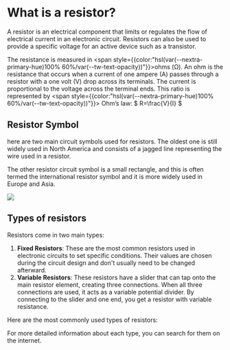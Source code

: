 
# What is a resistor?

A resistor is an electrical component that limits or regulates the flow of electrical current in an electronic circuit. Resistors can also be used to provide a specific voltage for an active device such as a transistor.

The resistance is measured in <span style={{color:"hsl(var(--nextra-primary-hue)100% 60%/var(--tw-text-opacity))"}}>ohms (Ω)</span>. An ohm is the resistance that occurs when a current of one ampere (A) passes through a resistor with a one volt (V) drop across its terminals. The current is proportional to the voltage across the terminal ends. This ratio is represented by <span style={{color:"hsl(var(--nextra-primary-hue)100% 60%/var(--tw-text-opacity))"}}> Ohm’s law: $ R=\frac{V}{I} $ </span>

## Resistor Symbol

here are two main circuit symbols used for resistors. The oldest one is still widely used in North America and consists of a jagged line representing the wire used in a resistor.

The other resistor circuit symbol is a small rectangle, and this is often termed the international resistor symbol and it is more widely used in Europe and Asia.

<Image src="/resistorSymbols.svg" caption="Resistor Symbols" />

## Types of resistors

Resistors come in two main types:
1. **Fixed Resistors**: These are the most common resistors used in electronic circuits to set specific conditions. Their values are chosen during the circuit design and don't usually need to be changed afterward.
2. **Variable Resistors**: These resistors have a slider that can tap onto the main resistor element, creating three connections. When all three connections are used, it acts as a variable potential divider. By connecting to the slider and one end, you get a resistor with variable resistance.

Here are the most commonly used types of resistors:

<FileTree>
  <FileTree.Folder name="Fixed resistors" open defaultOpen>
    <FileTree.File name="Carbon composition" />
    <FileTree.File name="Carbon film" />
    <FileTree.File name="Metal oxide film resistor" />
    <FileTree.File name="Metal film resistor" />
    <FileTree.File name="Wire wound resistor" />
    <FileTree.File name="Surface mount resistors" />
  </FileTree.Folder>
  <FileTree.Folder name="Variable resistors" open defaultOpen>
    <FileTree.File name="Light dependent resistor / photoresistor" />
    <FileTree.File name="Thermistor" />
    <FileTree.File name="Varistor" />
  </FileTree.Folder>
</FileTree>
For more detailed information about each type, you can search for them on the internet.
